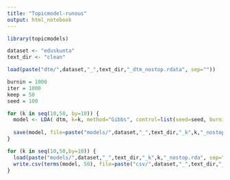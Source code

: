```yaml
---
title: "Topicmodel-runous"
output: html_notebook
---
```


```r
library(topicmodels)
```

```r
dataset <- "eduskunta"
text_dir <- "clean"
```


```r
load(paste("dtm/",dataset,"_",text_dir,"_dtm_nostop.rdata", sep="")) 
```

```r
burnin = 1000
iter = 1000
keep = 50
seed = 100
```

```r
for (k in seq(10,50, by=10)) {
  model <- LDA( dtm, k=k, method="Gibbs", control=list(seed=seed, burnin = burnin, iter = iter, keep = keep) )
  
  save(model, file=paste("models/",dataset,"_",text_dir,"_k",k,"_nostop.rda", sep=""))
}
```

```r
for (k in seq(10,50,by=10)) {
  load(paste("models/",dataset,"_",text_dir,"_k",k,"_nostop.rda", sep=""))
  write.csv(terms(model, 50), file=paste("csv/",dataset,"_",text_dir,"_k",k,"_nostop.csv", sep=""))
}
```

